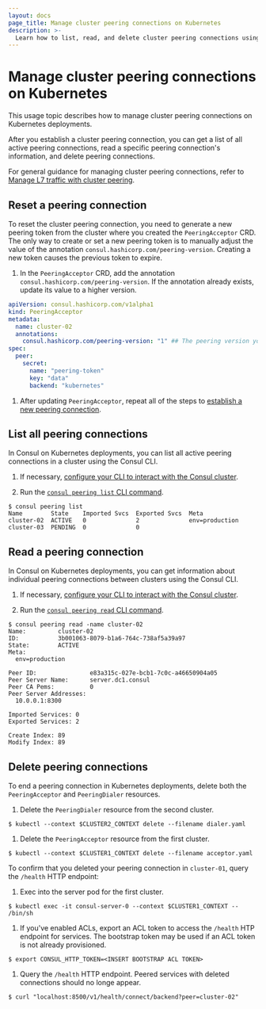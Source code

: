 ```yaml
---
layout: docs
page_title: Manage cluster peering connections on Kubernetes
description: >-
  Learn how to list, read, and delete cluster peering connections using Consul on Kubernetes. You can also reset cluster peering connections on k8s deployments.
---
```


# Manage cluster peering connections on Kubernetes

This usage topic describes how to manage cluster peering connections on Kubernetes deployments.

After you establish a cluster peering connection, you can get a list of all active peering connections, read a specific peering connection's information, and delete peering connections.

For general guidance for managing cluster peering connections, refer to [Manage L7 traffic with cluster peering](/consul/docs/connect/cluster-peering/usage/peering-traffic-management).

## Reset a peering connection

To reset the cluster peering connection, you need to generate a new peering token from the cluster where you created the `PeeringAcceptor` CRD. The only way to create or set a new peering token is to manually adjust the value of the annotation `consul.hashicorp.com/peering-version`. Creating a new token causes the previous token to expire.

1. In the `PeeringAcceptor` CRD, add the annotation `consul.hashicorp.com/peering-version`. If the annotation already exists, update its value to a higher version.

  <CodeBlockConfig filename="acceptor.yml" highlight="6" hideClipboard>

  ```yaml
  apiVersion: consul.hashicorp.com/v1alpha1
  kind: PeeringAcceptor
  metadata:
    name: cluster-02
    annotations:
      consul.hashicorp.com/peering-version: "1" ## The peering version you want to set, must be in quotes
  spec:
    peer:
      secret:
        name: "peering-token"
        key: "data"
        backend: "kubernetes"
  ```

  </CodeBlockConfig>

1. After updating `PeeringAcceptor`, repeat all of the steps to [establish a new peering connection](/consul/docs/k8s/connect/cluster-peering/usage/establish-peering).

## List all peering connections

In Consul on Kubernetes deployments, you can list all active peering connections in a cluster using the Consul CLI.

1. If necessary, [configure your CLI to interact with the Consul cluster](/consul/tutorials/get-started-kubernetes/kubernetes-gs-deploy#configure-your-cli-to-interact-with-consul-cluster).

1. Run the [`consul peering list` CLI command](/consul/commands/peering/list).

  ```shell-session
  $ consul peering list
  Name        State    Imported Svcs  Exported Svcs  Meta
  cluster-02  ACTIVE   0              2              env=production
  cluster-03  PENDING  0              0
  ```

## Read a peering connection

In Consul on Kubernetes deployments, you can get information about individual peering connections between clusters using the Consul CLI.

1. If necessary, [configure your CLI to interact with the Consul cluster](/consul/tutorials/get-started-kubernetes/kubernetes-gs-deploy#configure-your-cli-to-interact-with-consul-cluster).

1. Run the [`consul peering read` CLI command](/consul/commands/peering/read).

  ```shell-session
  $ consul peering read -name cluster-02
  Name:         cluster-02
  ID:           3b001063-8079-b1a6-764c-738af5a39a97
  State:        ACTIVE
  Meta:
    env=production

  Peer ID:               e83a315c-027e-bcb1-7c0c-a46650904a05
  Peer Server Name:      server.dc1.consul
  Peer CA Pems:          0
  Peer Server Addresses:
    10.0.0.1:8300

  Imported Services: 0
  Exported Services: 2

  Create Index: 89
  Modify Index: 89
  ```

## Delete peering connections

To end a peering connection in Kubernetes deployments, delete both the `PeeringAcceptor` and `PeeringDialer` resources.

1. Delete the `PeeringDialer` resource from the second cluster.

  ```shell-session
  $ kubectl --context $CLUSTER2_CONTEXT delete --filename dialer.yaml
  ```

1. Delete the `PeeringAcceptor` resource from the first cluster.

  ```shell-session
  $ kubectl --context $CLUSTER1_CONTEXT delete --filename acceptor.yaml
  ````

To confirm that you deleted your peering connection in `cluster-01`, query the `/health` HTTP endpoint:

1. Exec into the server pod for the first cluster.

  ```shell-session
  $ kubectl exec -it consul-server-0 --context $CLUSTER1_CONTEXT -- /bin/sh
  ```

1. If you've enabled ACLs, export an ACL token to access the `/health` HTP endpoint for services. The bootstrap token may be used if an ACL token is not already provisioned.

  ```shell-session
  $ export CONSUL_HTTP_TOKEN=<INSERT BOOTSTRAP ACL TOKEN>
  ```

1. Query the `/health` HTTP endpoint. Peered services with deleted connections should no longe appear.

  ```shell-session
  $ curl "localhost:8500/v1/health/connect/backend?peer=cluster-02"
  ```